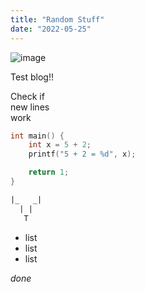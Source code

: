 ```yaml
---
title: "Random Stuff"
date: "2022-05-25"
---
```


![image](../markdown-cheatsheet/mountains.jpg)

Test blog!!

Check if  
new lines  
work

```c
int main() {
    int x = 5 + 2;
    printf("5 + 2 = %d", x);

    return 1;
}
```

```txt
|_   _|
  | |
   T
```

* list
* list
* list

*done*
